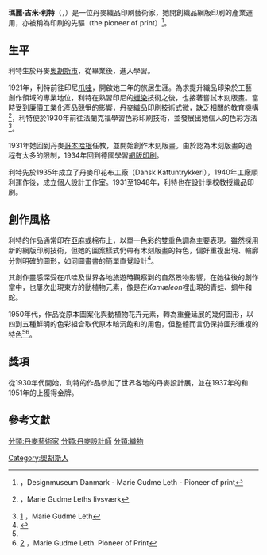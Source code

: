 {{expand|time=2017-03-11T21:48:07+00:00}}
'''瑪麗·古米·利特'''（{{Lang-da|Marie Gudme Leth}}，{{bd|1895年|10月5日|1997年|12月17日}}）是一位丹麥織品印刷藝術家，她開創織品網版印刷的產業運用，亦被稱為印刷的先驅（the pioneer of print）<ref>{{cite web |url=http://designmuseum.dk/en/presse/presserum/2016 |title=存档副本 |accessdate=2017-03-11 |deadurl=yes |archiveurl=https://web.archive.org/web/20170312072238/http://designmuseum.dk/en/presse/presserum/2016 |archivedate=2017-03-12 }}，Designmuseum Danmark - Marie Gudme Leth - Pioneer of print</ref>。

==生平==
利特生於丹麥[[奧胡斯市|奧胡斯市]]，從畢業{{link-en|女子藝術工藝學校|Danmarks Designskole|女子藝術工藝學校}}後，進入{{link-en|皇家丹麥藝術學院女|Royal Danish Academy of Fine Arts|皇家丹麥藝術學院}}學習。

1921年，利特前往印尼[[爪哇|爪哇]]，開啟她三年的旅居生涯。為求提升織品印染於工藝創作領域的專業地位，利特在熟習印尼的[[蠟染|蠟染]]技術之後，也接著嘗試木刻版畫。當時受到廉價工業化產品競爭的影響，丹麥織品印刷技術式微，缺乏相關的教育機構<ref name="#1">{{cite web |url=http://www.skoletjenesten.dk/Grundskolen/~/media/EducationOffers/Designmuseum%20Danmark/Undervisningsmateriale/04_marie_gudme_leth.pdf |title=存档副本 |accessdate=2013-01-23 |deadurl=yes |archiveurl=https://web.archive.org/web/20140502013532/http://www.skoletjenesten.dk/Grundskolen/~/media/EducationOffers/Designmuseum%20Danmark/Undervisningsmateriale/04_marie_gudme_leth.pdf |archivedate=2014-05-02 }}，Marie Gudme Leths livsværk</ref>，利特便於1930年前往法蘭克福學習色彩印刷技術，並發展出她個人的色彩方法<ref>[http://denstoredanske.dk/Dansk_Biografisk_Leksikon/Kunst_og_kultur/Billedkunst/Kunstner/Marie_Gudme_Leth] {{Wayback|url=http://denstoredanske.dk/Dansk_Biografisk_Leksikon/Kunst_og_kultur/Billedkunst/Kunstner/Marie_Gudme_Leth |date=20170904013756 }}，Marie Gudme Leth</ref>。

1931年她回到丹麥[[哥本哈根|哥本哈根]]任教，並開始創作木刻版畫。由於認為木刻版畫的過程有太多的限制，1934年回到德國學習[[網版印刷|網版印刷]]。

利特先於1935年成立了丹麥印花布工廠（Dansk Kattuntrykkeri），1940年工廠順利運作後，成立個人設計工作室。1931至1948年，利特也在設計學校教授織品印刷。

==創作風格==

利特的作品通常印在[[亞麻|亞麻]]或棉布上，以單一色彩的雙重色調為主要表現。雖然採用新的網版印刷技術，但她的圖案樣式仍帶有木刻版畫的特色，偏好重複出現、輪廓分割明確的圖形，如同圖畫書的簡單直覺設計<ref>{{cite book|url=https://books.google.com/books?id=c93jEZwcfPoC&pg=PA92|title=Twentieth Century Pattern Design|last=Jackson|first=Lesley|date=8 February 2007|publisher=Princeton Architectural Press|year=|isbn=978-1-56898-712-5|location=|pages=92, 126–|access-date=2017-03-11|archive-date=2017-03-12|archive-url=https://web.archive.org/web/20170312135843/https://books.google.com/books?id=c93jEZwcfPoC&pg=PA92|dead-url=no}}</ref>。

其創作靈感深受在爪哇及世界各地旅遊時觀察到的自然景物影響，在她往後的創作當中，也屢次出現東方的動植物元素，像是在''Kamæleon''裡出現的青蛙、蝸牛和蛇。

1950年代，作品從原本圖案化與動植物花卉元素，轉為重疊延展的幾何圖形，以四到五種鮮明的色彩組合取代原本暗沉飽和的用色，但整體而言仍保持圖形重複的特色<ref name="#1"/><ref>[http://www.form.de/en/news/marie-gudme-leth-pioneer-of-print] {{Wayback|url=http://www.form.de/en/news/marie-gudme-leth-pioneer-of-print |date=20170312062051 }}，Marie Gudme Leth. Pioneer of Print</ref>。

==獎項==
從1930年代開始，利特的作品參加了世界各地的丹麥設計展，並在1937年的{{link-en|巴黎展覽|Exposition Internationale des Arts et Techniques dans la Vie Moderne|巴黎展覽}}和1951年的{{link-en|米蘭三年展|Triennale|米蘭三年展}}上獲得金牌。

==參考文獻==


{{DEFAULTSORT:Leth, Marie Gudme}}
[[分類:丹麥藝術家|分類:丹麥藝術家]]
[[分類:丹麥設計師|分類:丹麥設計師]]
[[分類:織物|分類:織物]]
[[Category:奧胡斯人|Category:奧胡斯人]]